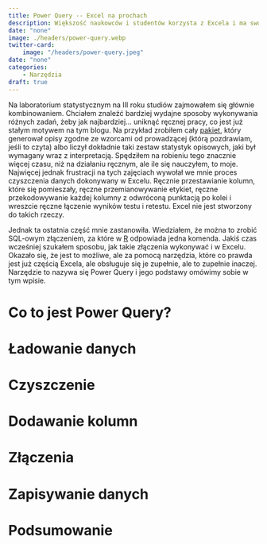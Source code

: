 ```yaml
---
title: Power Query -- Excel na prochach
description: Większość naukowców i studentów korzysta z Excela i ma swoje wyrobione sposoby, jak wykonywać pewne standardowe zadania. Jednak powiedzmy sobie szczerze -- Excel to narzędzie do zarządzania danymi, a niekoniecznie do czyszczenia danych. Powoduje to, że operacje, które np. w R wykonamy jedną komendą, w Excelu są po prostu niemożliwe. Chyba że skorzystamy z Power Query, czyli jednej z nowszych i mniej znanych części Excela, która może zmienić sposób, w jaki pracujesz.
date: "none"
image: ./headers/power-query.webp
twitter-card:
    image: "/headers/power-query.jpeg"
date: "none"
categories:
    - Narzędzia
draft: true
---
```


Na laboratorium statystycznym na III roku studiów zajmowałem się głównie kombinowaniem. Chciałem znaleźć bardziej wydajne sposoby wykonywania różnych zadań, żeby jak najbardziej... uniknąć ręcznej pracy, co jest już stałym motywem na tym blogu. Na przykład zrobiłem cały [pakiet](/pakiety-w-R.qmd), który generował opisy zgodne ze wzorcami od prowadzącej (którą pozdrawiam, jeśli to czyta) albo liczył dokładnie taki zestaw statystyk opisowych, jaki był wymagany wraz z interpretacją. Spędziłem na robieniu tego znacznie więcej czasu, niż na działaniu ręcznym, ale ile się nauczyłem, to moje. Najwięcej jednak frustracji na tych zajęciach wywołał we mnie proces czyszczenia danych dokonywany w Excelu. Ręcznie przestawianie kolumn, które się pomieszały, ręczne przemianowywanie etykiet, ręczne przekodowywanie każdej kolumny z odwróconą punktacją po kolei i wreszcie ręczne łączenie wyników testu i retestu. Excel nie jest stworzony do takich rzeczy.

Jednak ta ostatnia część mnie zastanowiła. Wiedziałem, że można to zrobić SQL-owym złączeniem, za które w [R](/podstawy_R.qmd) odpowiada jedna komenda. Jakiś czas wcześniej szukałem sposobu, jak takie złączenia wykonywać i w Excelu. Okazało się, że jest to możliwe, ale za pomocą narzędzia, które co prawda jest już częścią Excela, ale obsługuje się je zupełnie, ale to zupełnie inaczej. Narzędzie to nazywa się Power Query i jego podstawy omówimy sobie w tym wpisie.

# Co to jest Power Query?

# Ładowanie danych

# Czyszczenie

# Dodawanie kolumn

# Złączenia

# Zapisywanie danych

# Podsumowanie